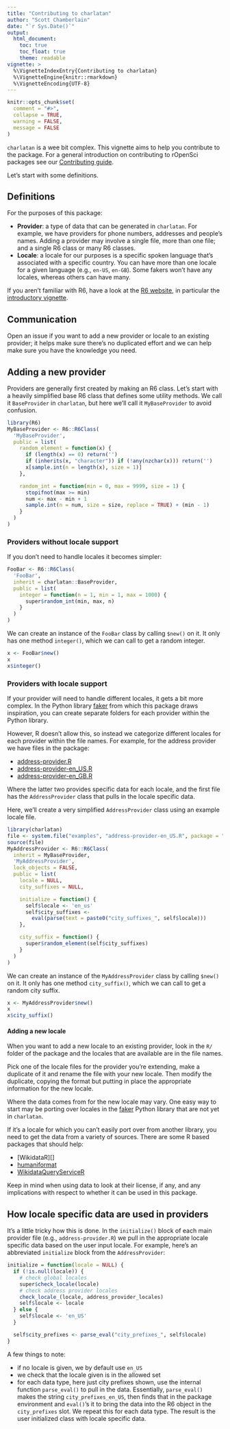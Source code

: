 ```yaml
---
title: "Contributing to charlatan"
author: "Scott Chamberlain"
date: "`r Sys.Date()`"
output:
  html_document:
    toc: true
    toc_float: true
    theme: readable
vignette: >
  %\VignetteIndexEntry{Contributing to charlatan}
  %\VignetteEngine{knitr::rmarkdown}
  %\VignetteEncoding{UTF-8}
---
```


```r
knitr::opts_chunk$set(
  comment = "#>",
  collapse = TRUE,
  warning = FALSE,
  message = FALSE
)
```

`charlatan` is a wee bit complex. This vignette aims to help you contribute
to the package. For a general introduction on contributing to rOpenSci packages
see our [Contributing guide](https://devguide.ropensci.org/contributingguide.html).

Let's start with some definitions.

## Definitions

For the purposes of this package:

* **Provider**: a type of data that can be generated in `charlatan`. For example,
we have providers for phone numbers, addresses and people's names. Adding a provider
may involve a single file, more than one file; and a single R6 class or many
R6 classes.
* **Locale**: a locale for our purposes is a specific spoken language that's
associated with a specific country. You can have more than one locale for a
given language (e.g., `en-US`, `en-GB`). Some fakers won't have any locales,
whereas others can have many.

If you aren't familiar with R6, have a look at the
[R6 website](https://r6.r-lib.org/), in particular the
[introductory vignette](https://r6.r-lib.org/articles/Introduction.html).

## Communication

Open an issue if you want to add a new provider or locale to
an existing provider; it helps make sure there's no duplicated effort and
we can help make sure you have the knowledge you need.

## Adding a new provider

Providers are generally first created by making an R6 class. Let's start with a
heavily simplified base R6 class that defines some utility methods. We
call it `BaseProvider` in `charlatan`, but here we'll call it `MyBaseProvider`
to avoid confusion.

```r
library(R6)
MyBaseProvider <- R6::R6Class(
  'MyBaseProvider',
  public = list(
    random_element = function(x) {
      if (length(x) == 0) return('')
      if (inherits(x, "character")) if (!any(nzchar(x))) return('')
      x[sample.int(n = length(x), size = 1)]
    },

    random_int = function(min = 0, max = 9999, size = 1) {
      stopifnot(max >= min)
      num <- max - min + 1
      sample.int(n = num, size = size, replace = TRUE) + (min - 1)
    }
  )
)
```

### Providers without locale support

If you don't need to handle locales it becomes simpler:


```r
FooBar <- R6::R6Class(
  'FooBar',
  inherit = charlatan::BaseProvider,
  public = list(
    integer = function(n = 1, min = 1, max = 1000) {
      super$random_int(min, max, n)
    }
  )
)
```

We can create an instance of the `FooBar` class by calling `$new()` on it.
It only has one method `integer()`, which we can call to get a random
integer.

```r
x <- FooBar$new()
x
x$integer()
```

### Providers with locale support

If your provider will need to handle different locales, it gets a bit more
complex. In the Python library [faker][] from which this package draws
inspiration, you can create separate folders for each provider within the
Python library.

However, R doesn't allow this, so instead we categorize different locales for
each provider within the file names. For example, for the address provider we
have files in the package:

- [address-provider.R](https://github.com/ropensci/charlatan/blob/master/R/address-provider.R)
- [address-provider-en_US.R](https://github.com/ropensci/charlatan/blob/master/R/address-provider-en_US.R)
- [address-provider-en_GB.R](https://github.com/ropensci/charlatan/blob/master/R/address-provider-en_GB.R)

Where the latter two provides specific data for each locale, and the first
file has the `AddressProvider` class that pulls in the locale specific data.

Here, we'll create a very simplified `AddressProvider` class using an
example locale file.

```r
library(charlatan)
file <- system.file("examples", "address-provider-en_US.R", package = "charlatan")
source(file)
MyAddressProvider <- R6::R6Class(
  inherit = MyBaseProvider,
  'MyAddressProvider',
  lock_objects = FALSE,
  public = list(
    locale = NULL,
    city_suffixes = NULL,

    initialize = function() {
      self$locale <- 'en_us'
      self$city_suffixes <-
        eval(parse(text = paste0("city_suffixes_", self$locale)))
    },

    city_suffix = function() {
      super$random_element(self$city_suffixes)
    }
  )
)
```

We can create an instance of the `MyAddressProvider` class by calling `$new()` on it.
It only has one method `city_suffix()`, which we can call to get a random
city suffix.

```r
x <- MyAddressProvider$new()
x
x$city_suffix()
```

#### Adding a new locale

When you want to add a new locale to an existing provider, look in the `R/` folder
of the package and the locales that are available are in the file names.

Pick one of the locale files for the provider you're extending, make a duplicate of it
and rename the file with your new locale. Then modify the duplicate, copying the
format but putting in place the appropriate information for the new locale.

Where the data comes from for the new locale may vary. One easy way to start may be
porting over locales in the [faker][] Python library that are not yet in `charlatan`.

If it's a locale for which you can't easily port over from another library, you need
to get the data from a variety of sources. There are some R based packages that
should help:

- [WikidataR][]
- [humaniformat][]
- [WikidataQueryServiceR][]

Keep in mind when using data to look at their license, if any, and any implications
with respect to whether it can be used in this package.


## How locale specific data are used in providers

It's a little tricky how this is done. In the `initialize()` block of each main provider
file (e.g., `address-provider.R`) we pull in the appropriate locale specific data
based on the user input locale. For example, here's an abbreviated `initialize` block from
the `AddressProvider`:

```r
initialize = function(locale = NULL) {
  if (!is.null(locale)) {
    # check global locales
    super$check_locale(locale)
    # check address provider locales
    check_locale_(locale, address_provider_locales)
    self$locale <- locale
  } else {
    self$locale <- 'en_US'
  }

  self$city_prefixes <- parse_eval("city_prefixes_", self$locale)
}
```

A few things to note:

* if no locale is given, we by default use `en_US`
* we check that the locale given is in the allowed set
* for each data type, here just city prefixes shown, use the internal function
`parse_eval()` to pull in the data. Essentially, `parse_eval()` makes the
string `city_prefixes_en_US`, then finds that in the package environment
and `eval()`'s it to bring the data into the R6 object in the `city_prefixes`
slot. We repeat this for each data type. The result is the user initialized
class with locale specific data.


[faker]: https://github.com/joke2k/faker
[humaniformat]: https://github.com/Ironholds/humaniformat
[WikidataQueryServiceR]: https://cran.r-project.org/package=WikidataQueryServiceR

